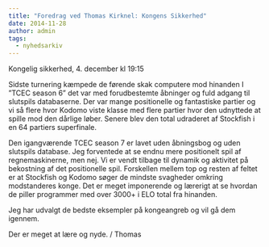```yaml
---
title: "Foredrag ved Thomas Kirknel: Kongens Sikkerhed"
date: 2014-11-28
author: admin
tags:
  - nyhedsarkiv
---
```


Kongelig sikkerhed, 4. december kl 19:15

Sidste turnering kæmpede de førende skak computere mod hinanden I ”TCEC season 6” det var med forudbestemte åbninger og fuld adgang til slutspils databaserne. Der var mange positionelle og fantastiske partier og vi så flere hvor Kodomo viste klasse med flere partier hvor den udnyttede at spille mod den dårlige løber. Senere blev den total udraderet af Stockfish i en 64 partiers superfinale.

Den igangværende TCEC season 7 er lavet uden åbningsbog og uden slutspils database. Jeg forventede at se endnu mere positionelt spil af regnemaskinerne, men nej. Vi er vendt tilbage til dynamik og aktivitet på bekostning af det positionelle spil. Forskellen mellem top og resten af feltet er at Stockfish og Kodomo søger de mindste svagheder omkring modstanderes konge. Det er meget imponerende og lærerigt at se hvordan de piller programmer med over 3000+ i ELO total fra hinanden.

Jeg har udvalgt de bedste eksempler på kongeangreb og vil gå dem igennem.

Der er meget at lære og nyde. / Thomas

